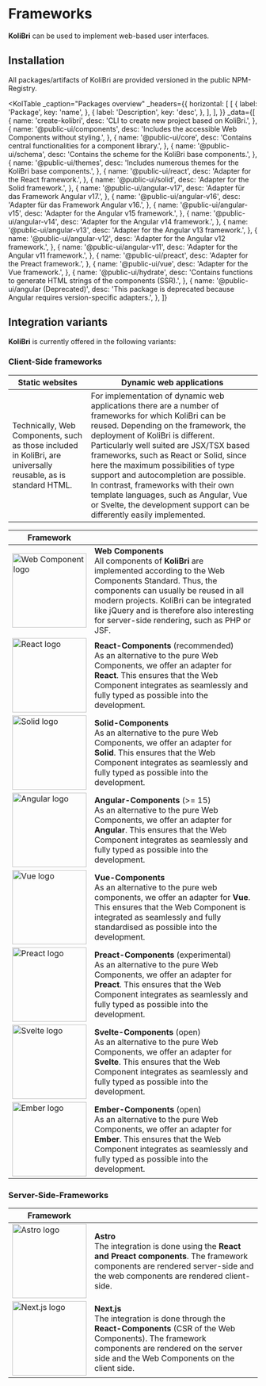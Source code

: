 
# Frameworks

<KolAlert _type="success" _variant="card">
	<b>KoliBri</b> can be used to implement web-based user interfaces.
</KolAlert>

## Installation

All packages/artifacts of KoliBri are provided versioned in the public <kol-link _href="https://www.npmjs.com/search?q=%40public-ui" _target="npmjs">NPM-Registry</kol-link>.

<KolTable
	_caption="Packages overview"
	_headers={{
		horizontal: [
			[
				{
					label: 'Package',
					key: 'name',
				},
				{
					label: 'Description',
					key: 'desc',
				},
			],
		],
	}}
	_data={[
		{
			name: 'create-kolibri',
			desc: 'CLI to create new project based on KoliBri.',
		},
		{
			name: '@public-ui/components',
			desc: 'Includes the accessible Web Components without styling.',
		},
		{
			name: '@public-ui/core',
			desc: 'Contains central functionalities for a component library.',
		},
		{
			name: '@public-ui/schema',
			desc: 'Contains the scheme for the KoliBri base components.',
		},
		{
			name: '@public-ui/themes',
			desc: 'Includes numerous themes for the KoliBri base components.',
		},
		{
			name: '@public-ui/react',
			desc: 'Adapter for the React framework.',
		},
		{
			name: '@public-ui/solid',
			desc: 'Adapter for the Solid framework.',
		},
		{
			name: '@public-ui/angular-v17',
			desc: 'Adapter für das Framework Angular v17.',
		},
		{
			name: '@public-ui/angular-v16',
			desc: 'Adapter für das Framework Angular v16.',
		},
		{
			name: '@public-ui/angular-v15',
			desc: 'Adapter for the Angular v15 framework.',
		},
		{
			name: '@public-ui/angular-v14',
			desc: 'Adapter for the Angular v14 framework.',
		},
		{
			name: '@public-ui/angular-v13',
			desc: 'Adapter for the Angular v13 framework.',
		},
		{
			name: '@public-ui/angular-v12',
			desc: 'Adapter for the Angular v12 framework.',
		},
		{
			name: '@public-ui/angular-v11',
			desc: 'Adapter for the Angular v11 framework.',
		},
		{
			name: '@public-ui/preact',
			desc: 'Adapter for the Preact framework.',
		},
		{
			name: '@public-ui/vue',
			desc: 'Adapter for the Vue framework.',
		},
		{
			name: '@public-ui/hydrate',
			desc: 'Contains functions to generate HTML strings of the components (SSR).',
		},
		{
			name: '@public-ui/angular (Deprecated)',
			desc: 'This package is deprecated because Angular requires version-specific adapters.',
		},
	]}
></KolTable>

## Integration variants

<b>KoliBri</b> is currently offered in the following variants:

### Client-Side frameworks

| Static websites                                                                                                | Dynamic web applications                                                                                                                                                                                                                                                                                                                                                                                                                                                                                            |
| -------------------------------------------------------------------------------------------------------------- | ------------------------------------------------------------------------------------------------------------------------------------------------------------------------------------------------------------------------------------------------------------------------------------------------------------------------------------------------------------------------------------------------------------------------------------------------------------------------------------------------------------------- |
| Technically, Web Components, such as those included in KoliBri, are universally reusable, as is standard HTML. | For implementation of dynamic web applications there are a number of frameworks for which KoliBri can be reused. Depending on the framework, the deployment of KoliBri is different. Particularly well suited are JSX/TSX based frameworks, such as React or Solid, since here the maximum possibilities of type support and autocompletion are possible. In contrast, frameworks with their own template languages, such as Angular, Vue or Svelte, the development support can be differently easily implemented. |

| Framework                                                                   |                                                                                                                                                                                                                                                                                                                                                    |
| --------------------------------------------------------------------------- | -------------------------------------------------------------------------------------------------------------------------------------------------------------------------------------------------------------------------------------------------------------------------------------------------------------------------------------------------- |
| <img src="/assets/webcomponent.png" width="150" alt="Web Component logo" /> | <b>Web Components</b><br/>All components of <b>KoliBri</b> are implemented according to the Web Components Standard. Thus, the components can usually be reused in all modern projects. <kol-alert _type="info">KoliBri can be integrated like jQuery and is therefore also interesting for server-side rendering, such as PHP or JSF.</kol-alert> |
| <img src="/assets/react.png" width="150" alt="React logo" />                | <b>React-Components</b> (recommended)<br/>As an alternative to the pure Web Components, we offer an adapter for **React**. This ensures that the Web Component integrates as seamlessly and fully typed as possible into the development.                                                                                                          |
| <img src="/assets/solid.png" width="150" alt="Solid logo" />                | <b>Solid-Components</b><br/>As an alternative to the pure Web Components, we offer an adapter for **Solid**. This ensures that the Web Component integrates as seamlessly and fully typed as possible into the development.                                                                                                                        |
| <img src="/assets/angular.png" width="150" alt="Angular logo" />            | <b>Angular-Components</b> (>= 15)<br/>As an alternative to the pure Web Components, we offer an adapter for **Angular**. This ensures that the Web Component integrates as seamlessly and fully typed as possible into the development.                                                                                                            |
| <img src="/assets/vue.png" width="150" alt="Vue logo" />                    | <b>Vue-Components</b> <br/>As an alternative to the pure web components, we offer an adapter for **Vue**. This ensures that the Web Component is integrated as seamlessly and fully standardised as possible into the development.                                                                                                                 |
| <img src="/assets/preact.png" width="150" alt="Preact logo" />              | <b>Preact-Components</b> (experimental)<br/>As an alternative to the pure Web Components, we offer an adapter for **Preact**. This ensures that the Web Component integrates as seamlessly and fully typed as possible into the development.                                                                                                       |
| <img src="/assets/svelte.png" width="150" alt="Svelte logo" />              | <b>Svelte-Components</b> (open)<br/>As an alternative to the pure Web Components, we offer an adapter for **Svelte**. This ensures that the Web Component integrates as seamlessly and fully typed as possible into the development.                                                                                                               |
| <img src="/assets/ember.png" width="150" alt="Ember logo" />                | <b>Ember-Components</b> (open)<br/>As an alternative to the pure Web Components, we offer an adapter for **Ember**. This ensures that the Web Component integrates as seamlessly and fully typed as possible into the development.                                                                                                                 |

### Server-Side-Frameworks

| Framework                                                        |                                                                                                                                                                                              |
| ---------------------------------------------------------------- | -------------------------------------------------------------------------------------------------------------------------------------------------------------------------------------------- |
| <img src="/assets/astro.png" width="150" alt="Astro logo" />     | <b>Astro</b><br/>The integration is done using the <b>React and Preact components</b>. The framework components are rendered server-side and the web components are rendered client-side.                     |
| <img src="/assets/next.js.png" width="150" alt="Next.js logo" /> | <b>Next.js</b><br/>The integration is done through the <b>React-Components</b> (CSR of the Web Components). The framework components are rendered on the server side and the Web Components on the client side. |
